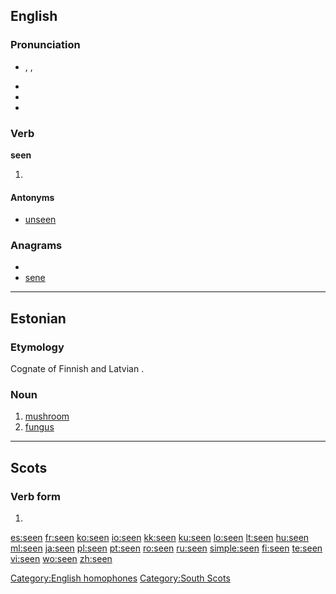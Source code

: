 {{also|Seen|sen}}
==English==

{{rank|heart|going|knew|206|seen|better|name|among}}

===Pronunciation===
* {{enPR|sēn}}, {{IPA|/siːn/}}, {{SAMPA|/si:n/}}
* {{audio|en-us-seen.ogg|Audio (US)}}
* {{rhymes|iːn}}
* {{homophones|scene}}

===Verb===
'''seen'''

# {{past participle of|[[see]]}}

====Antonyms====
* [[unseen]]

<!-- Please, add translations on the page for the base form "see"-->

===Anagrams===
* {{alphagram|eens}}
* [[sene#English|sene]]

[[Category:English homophones]]

----

==Estonian==
{{wikipedia|lang=et|Seened}}

===Etymology===
Cognate of Finnish {{term|sieni}} and Latvian {{term|sēne}}.

===Noun===
{{infl|et|noun|genitive|seene}}

# [[mushroom]]
# [[fungus]]

----

==Scots==

===Verb form===
{{infl|sco|verb form}}

# {{past participle of|[[sei]]}}

[[Category:South Scots]]

[[es:seen]]
[[fr:seen]]
[[ko:seen]]
[[io:seen]]
[[kk:seen]]
[[ku:seen]]
[[lo:seen]]
[[lt:seen]]
[[hu:seen]]
[[ml:seen]]
[[ja:seen]]
[[pl:seen]]
[[pt:seen]]
[[ro:seen]]
[[ru:seen]]
[[simple:seen]]
[[fi:seen]]
[[te:seen]]
[[vi:seen]]
[[wo:seen]]
[[zh:seen]]